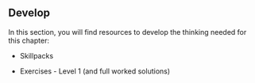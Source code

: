## Develop

In this section, you will find resources to develop the thinking needed for this chapter:

-   Skillpacks

-   Exercises - Level 1 (and full worked solutions)
